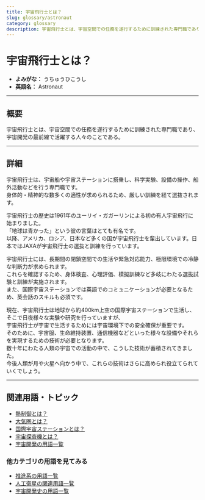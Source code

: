 ```yaml
---
title: 宇宙飛行士とは？
slug: glossary/astronaut
category: glossary
description: 宇宙飛行士とは、宇宙空間での任務を遂行するために訓練された専門職であり、宇宙開発の最前線で活躍する人々のことである。
---
```



<Head>
  <script type="application/ld+json">
    {`{
      "@context": "https://schema.org",
      "@type": "DefinedTerm",
      "name": "宇宙飛行士",
      "inDefinedTermSet": "https://www.space-portal.org",
      "termCode": "explorer/astronaut",
      "description": "宇宙飛行士とは、宇宙空間での任務を遂行するために訓練された専門職であり、宇宙開発の最前線で活躍する人々のことである。",
      "url": "https://www.space-portal.org/docs/glossary/astronaut"
    }`}
  </script>
</Head>

# 宇宙飛行士とは？

- **よみがな：** うちゅうひこうし  
- **英語名：** Astronaut  

---

## 概要

宇宙飛行士とは、宇宙空間での任務を遂行するために訓練された専門職であり、宇宙開発の最前線で活躍する人々のことである。

---

## 詳細

宇宙飛行士は、宇宙船や宇宙ステーションに搭乗し、科学実験、設備の操作、船外活動などを行う専門職です。  
身体的・精神的な数多くの適性が求められるため、厳しい訓練を経て選抜されます。  

宇宙飛行士の歴史は1961年のユーリイ・ガガーリンによる初の有人宇宙飛行に始まりました。  
「地球は青かった」という彼の言葉はとても有名です。  
以降、アメリカ、ロシア、日本など多くの国が宇宙飛行士を輩出しています。日本ではJAXAが宇宙飛行士の選抜と訓練を行っています。  

宇宙飛行士には、長期間の閉鎖空間での生活や緊急対応能力、極限環境での冷静な判断力が求められます。  
これらを確認するため、身体検査、心理評価、模擬訓練など多岐にわたる選抜試験と訓練が実施されます。  
また、国際宇宙ステーションでは英語でのコミュニケーションが必要となるため、英会話のスキルも必須です。  

現在、宇宙飛行士は地球から約400km上空の国際宇宙ステーションで生活し、そこで日夜様々な実験や研究を行っていますが、  
宇宙飛行士が宇宙で生活するためには宇宙環境下での安全確保が重要です。  
そのために、宇宙服、生命維持装置、通信機器などといった様々な設備やそれらを実現するための技術が必要となります。  
数十年にわたる人類の宇宙での活動の中で、こうした技術が蓄積されてきました。  
今後人類が月や火星へ向かう中で、これらの技術はさらに高められ役立てられていくでしょう。  

---

## 関連用語・トピック

- [熱制御とは？](/glossary/thermal-control)  
- [大気圏とは？](/glossary/atmosphere)  
- [国際宇宙ステーションとは？](/satellite/index/iss)  
- [宇宙探査機とは？](/explorer/space-probe)
- [宇宙開発の用語一覧](/category/glossary)

### 他カテゴリの用語を見てみる

- [推進系の用語一覧](/category/propulsion)
- [人工衛星の関連用語一覧](/category/satellite)
- [宇宙開発史の用語一覧](/category/history)

